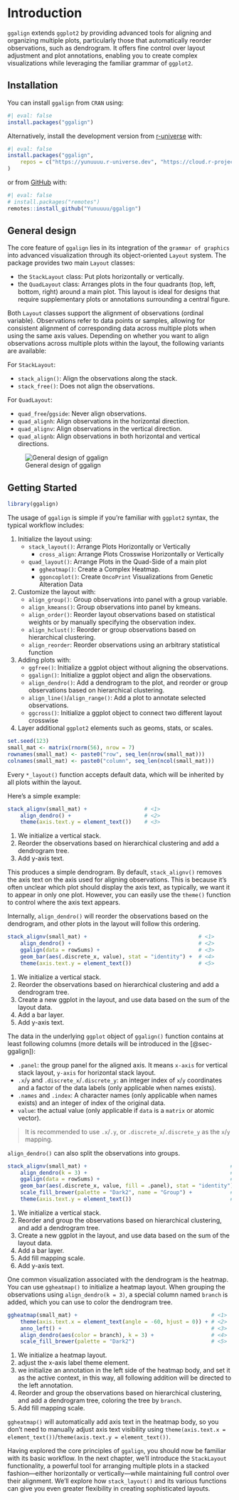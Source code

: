 # Introduction

`ggalign` extends `ggplot2` by providing advanced tools for aligning and
organizing multiple plots, particularly those that automatically reorder
observations, such as dendrogram. It offers fine control over layout adjustment
and plot annotations, enabling you to create complex visualizations while
leveraging the familiar grammar of `ggplot2`.

## Installation

You can install `ggalign` from `CRAN` using:
```r
#| eval: false
install.packages("ggalign")
```

Alternatively, install the development version from
[r-universe](https://yunuuuu.r-universe.dev/ggalign) with:
```r
#| eval: false
install.packages("ggalign",
    repos = c("https://yunuuuu.r-universe.dev", "https://cloud.r-project.org")
)
```

or from [GitHub](https://github.com/Yunuuuu/ggalign) with:
```r
#| eval: false
# install.packages("remotes")
remotes::install_github("Yunuuuu/ggalign")
```

## General design
The core feature of `ggalign` lies in its integration of the `grammar of
graphics` into advanced visualization through its object-oriented `Layout`
system. The package provides two main `Layout` classes:

 - the `StackLayout` class: Put plots horizontally or vertically.
 - the `QuadLayout` class: Arranges plots in the four quadrants (top, left,
 bottom, right) around a main plot. This layout is ideal for designs that
 require supplementary plots or annotations surrounding a central figure.

Both `Layout` classes support the alignment of observations (ordinal variable).
Observations refer to data points or samples, allowing for consistent alignment
of corresponding data across multiple plots when using the same axis values.
Depending on whether you want to align observations across multiple plots within
the layout, the following variants are available:

For `StackLayout`:

 - `stack_align()`: Align the observations along the stack.
 - `stack_free()`: Does not align the observations.

For `QuadLayout`: 

 - `quad_free`/`ggside`: Never align observations.
 - `quad_alignh`: Align observations in the horizontal direction.
 - `quad_alignv`: Align observations in the vertical direction.
 - `quad_alignb`: Align observations in both horizontal and vertical directions. 

![General design of ggalign](general-design.png)

## Getting Started
```r
library(ggalign)
```

The usage of `ggalign` is simple if you're familiar with `ggplot2` syntax, the
typical workflow includes: 

  1. Initialize the layout using:
      - `stack_layout()`: Arrange Plots Horizontally or Vertically
        * `cross_align`: Arrange Plots Crosswise Horizontally or Vertically
      - `quad_layout()`: Arrange Plots in the Quad-Side of a main plot
        * `ggheatmap()`: Create a Complex Heatmap.
        * `ggoncoplot()`: Create `OncoPrint` Visualizations from Genetic Alteration Data
  2. Customize the layout with:
      - `align_group()`: Group observations into panel with a group variable.
      - `align_kmeans()`: Group observations into panel by kmeans.
      - `align_order()`: Reorder layout observations based on statistical weights or by manually specifying the observation index.
      - `align_hclust()`: Reorder or group observations based on hierarchical clustering.
      - `align_reorder`: Reorder observations using an arbitrary statistical function
  3. Adding plots with:
      - `ggfree()`: Initialize a ggplot object without aligning the observations.
      - `ggalign()`: Initialize a ggplot object and align the observations.
      - `align_dendro()`: Add a dendrogram to the plot, and reorder or group observations based on hierarchical clustering.
      - `align_line()`/`align_range()`: Add a plot to annotate selected observations.
      - `ggcross()`: Initialize a ggplot object to connect two different layout crosswise
  4. Layer additional `ggplot2` elements such as geoms, stats, or scales.

```r
set.seed(123)
small_mat <- matrix(rnorm(56), nrow = 7)
rownames(small_mat) <- paste0("row", seq_len(nrow(small_mat)))
colnames(small_mat) <- paste0("column", seq_len(ncol(small_mat)))
```

Every `*_layout()` function accepts default data, which will be inherited by all
plots within the layout.

Here's a simple example:
```r
stack_alignv(small_mat) +                  # <1>
    align_dendro() +                       # <2>
    theme(axis.text.y = element_text())    # <3>
```
  1. We initialize a vertical stack.
  2. Reorder the observations based on hierarchical clustering and add a
  dendrogram tree.
  3. Add y-axis text.

This produces a simple dendrogram. By default, `stack_alignv()` removes the axis
text on the axis used for aligning observations. This is because it's often
unclear which plot should display the axis text, as typically, we want it to
appear in only one plot. However, you can easily use the `theme()` function to
control where the axis text appears.

Internally, `align_dendro()` will reorder the observations based on the
dendrogram, and other plots in the layout will follow this ordering.

```r
stack_alignv(small_mat) +                                   # <1>
    align_dendro() +                                        # <2>
    ggalign(data = rowSums) +                               # <3>
    geom_bar(aes(.discrete_x, value), stat = "identity") +  # <4>
    theme(axis.text.y = element_text())                     # <5>
```
  1. We initialize a vertical stack.
  2. Reorder the observations based on hierarchical clustering and add a
  dendrogram tree.
  3. Create a new ggplot in the layout, and use data based on the sum of the
  layout data.
  4. Add a bar layer.
  5. Add y-axis text.

The data in the underlying `ggplot` object of `ggalign()` function contains at
least following columns (more details will be introduced in the [@sec-ggalign]):

 - `.panel`: the group panel for the aligned axis. It means `x-axis` for
 vertical stack layout, `y-axis` for horizontal stack layout.
 - `.x`/`y` and `.discrete_x`/`.discrete_y`: an integer index of `x`/`y`
   coordinates and a factor of the data labels (only applicable when names
   exists).
 - `.names` and `.index`: A character names (only applicable when names exists)
 and an integer of index of the original data.
 - `value`: the actual value (only applicable if `data` is a `matrix` or
   atomic vector).

>It is recommended to use `.x`/`.y`, or `.discrete_x`/`.discrete_y` as the `x`/`y` mapping.

`align_dendro()` can also split the observations into groups. 
```r
stack_alignv(small_mat) +                                             # <1>
    align_dendro(k = 3) +                                             # <2>
    ggalign(data = rowSums) +                                         # <3>
    geom_bar(aes(.discrete_x, value, fill = .panel), stat = "identity") +  # <4>
    scale_fill_brewer(palette = "Dark2", name = "Group") +            # <5>
    theme(axis.text.y = element_text())                               # <6>
```
  1. We initialize a vertical stack.
  2. Reorder and group the observations based on hierarchical clustering, and
  add a dendrogram tree.
  3. Create a new ggplot in the layout, and use data based on the sum of the
  layout data.
  4. Add a bar layer.
  5. Add fill mapping scale.
  6. Add y-axis text.

One common visualization associated with the dendrogram is the heatmap. You can
use `ggheatmap()` to initialize a heatmap layout. When grouping the observations
using `align_dendro(k = 3)`, a special column named `branch` is added, which you
can use to color the dendrogram tree.

```r
ggheatmap(small_mat) +                                          # <1>
    theme(axis.text.x = element_text(angle = -60, hjust = 0)) + # <2>
    anno_left() +                                               # <3>
    align_dendro(aes(color = branch), k = 3) +                  # <4>
    scale_fill_brewer(palette = "Dark2")                        # <5>
```
  1. We initialize a heatmap layout.
  2. adjust the x-axis label theme element.
  3. we initialize an annotation in the left side of the heatmap body, and set
  it as the active context, in this way, all following addition will be directed
  to the left annotation.
  4. Reorder and group the observations based on hierarchical clustering, and
  add a dendrogram tree, coloring the tree by `branch`.
  5. Add fill mapping scale.

`ggheatmap()` will automatically add axis text in the heatmap body, so you don't
need to manually adjust axis text visibility using
`theme(axis.text.x = element_text())`/`theme(axis.text.y = element_text())`.


Having explored the core principles of `ggalign`, you should now be familiar with
its basic workflow. In the next chapter, we'll introduce the `StackLayout`
functionality, a powerful tool for arranging multiple plots in a stacked
fashion—either horizontally or vertically—while maintaining full control over
their alignment. We'll explore how `stack_layout()` and its various functions can
give you even greater flexibility in creating sophisticated layouts.
